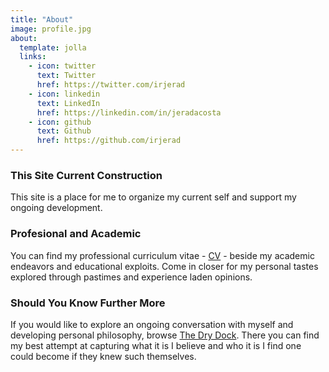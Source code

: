 ```yaml
---
title: "About"
image: profile.jpg
about:
  template: jolla
  links:
    - icon: twitter
      text: Twitter
      href: https://twitter.com/irjerad
    - icon: linkedin
      text: LinkedIn
      href: https://linkedin.com/in/jeradacosta
    - icon: github
      text: Github
      href: https://github.com/irjerad
---
```


### This Site Current Construction  

This site is a place for me to organize my current self and support my ongoing development.


### Profesional and Academic  

You can find my professional curriculum vitae - [CV](/CV) - beside my academic endeavors and educational exploits. Come in closer for my personal tastes explored through pastimes and experience laden opinions.  


### Should You Know Further More  

If you would like to explore an ongoing conversation with myself and developing personal philosophy, browse [The Dry Dock](https://TDD.jerad.xyz). There you can find my best attempt at capturing what it is I believe and who it is I find one could become if they knew such themselves.